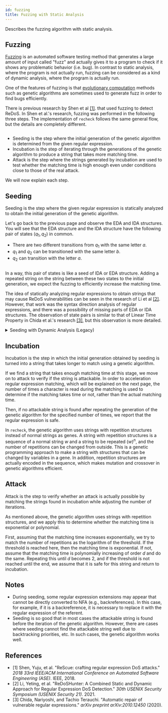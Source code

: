 ```yaml
---
id: fuzzing
title: Fuzzing with Static Analysis
---
```



Describes the fuzzing algorithm with static analysis.

## Fuzzing

[Fuzzing](https://en.wikipedia.org/wiki/Fuzzing) is an automated software testing method that generates a large amount of input called "fuzz" and actually gives it to a program to check if it shows any problematic behavior (i.e. bug). In contrast to static analysis, where the program is not actually run, fuzzing can be considered as a kind of dynamic analysis, where the program is actually run.

One of the features of fuzzing is that [evolutionary computation](https://en.wikipedia.org/wiki/Evolutionary_computation) methods such as genetic algorithms are sometimes used to generate fuzz in order to find bugs efficiently.

There is previous research by Shen et al [[1]](#ref-shen-2018). that used fuzzing to detect ReDoS. In Shen et al.'s research, fuzzing was performed in the following three steps. The implementation of `recheck` follows the same general flow, but the details are completely different.

<p style={{textAlign: "center"}}>
  <Image img={require('/img/docs/internals/fuzzing/flow.png')} max={800} width="800px" />
</p>

- Seeding is the step where the initial generation of the genetic algorithm is determined from the given regular expression.
- Incubation is the step of iterating through the generations of the genetic algorithm to produce a string that takes more matching time.
- Attack is the step where the strings generated by incubation are used to test whether the matching time is high enough even under conditions close to those of the real attack.

We will now explain each step.

## Seeding

Seeding is the step where the given regular expression is statically analyzed to obtain the initial generation of the genetic algorithm.

Let's go back to the previous page and observe the EDA and IDA structures. You will see that the EDA structure and the IDA structure have the following pair of states $(q_1, q_2)$ in common.

- There are two different transitions from $q_1$ with the same letter $a$.
- $q_1$ and $q_2$ can be transitioned with the same letter $b$.
- $q_2$ can transition with the letter $a$.

<p style={{textAlign: "center"}}>
  <Image img={require('/img/docs/internals/fuzzing/ltp.png')} max={400} width="400px" />
</p>

In a way, this pair of states is like a seed of IDA or EDA structure. Adding a repeated string on the string between these two states to the initial generation, we expect the fuzzing to efficiently increase the matching time.

The idea of statically analyzing regular expressions to obtain strings that may cause ReDoS vulnerabilities can be seen in the research of Li et al [[2]](#ref-li-2021). However, that work was the syntax direction analysis of regular expressions, and there was a possibility of missing parts of EDA or IDA structures. The observation of state pairs is similar to that of Linear Time Property in Chida et al.'s research [[3]](#ref-chida-2020), but this observation is more detailed.

<details>

<summary>Seeding with Dynamic Analysis (Legacy)</summary>

This section briefly describes seeding using dynamic analysis, which was once used in `recheck`. This method can also be used by configuration.
    
In the dynamic analysis, we first input an empty string and record the characters that fail to match. Then, we append the character to the empty string and input it again, and again record the characters that fail to match. By repeating this process of matching and appending failed characters, the strings are collected so that they can be reached everywhere in the regular expression, which is the initial generation of the genetic algorithm.

</details>


## Incubation

Incubation is the step in which the initial generation obtained by seeding is turned into a string that takes longer to match using a genetic algorithm.

If we find a string that takes enough matching time at this stage, we move on to attack to verify if the string is attackable. In order to acceleration regular expression matching, which will be explained on the next page, the number of times a character is read during the matching is used to determine if the matching takes time or not, rather than the actual matching time.

Then, if no attackable string is found after repeating the generation of the genetic algorithm for the specified number of times, we report that the regular expression is safe.

In `recheck`, the genetic algorithm uses strings with repetition structures instead of normal strings as genes. A string with repetition structures is a sequence of a normal string $w$ and a string to be repeated $(w)^n$, and the number of repetitions can be changed from outside. This is a genetic programming approach to make a string with structures that can be changed by variables in a gene. In addition, repetition structures are actually encoded in the sequence, which makes mutation and crossover in genetic algorithms efficient.

## Attack

Attack is the step to verify whether an attack is actually possible by matching the strings found in incubation while adjusting the number of iterations.

As mentioned above, the genetic algorithm uses strings with repetition structures, and we apply this to determine whether the matching time is exponential or polynomial.

First, assuming that the matching time increases exponentially, we try to match the number of repetitions as the logarithm of the threshold. If the threshold is reached here, then the matching time is exponential. If not, assume that the matching time is polynomially increasing of order $d$ and do the same. Repeating this until $d$ becomes $2$, and if the threshold is not reached until the end, we assume that it is safe for this string and return to incubation.

## Notes

- During seeding, some regular expression extensions may appear that cannot be directly converted to NFA (e.g., backreferences). In this case, for example, if it is a backreference, it is necessary to replace it with the regular expression of the referent.
- Seeding is so good that in most cases the attackable string is found before the iteration of the genetic algorithm. However, there are cases where seeding cannot find the attackable string well due to backtracking priorities, etc. In such cases, the genetic algorithm works well.

## References

- <a id="ref-shen-2018">[1]</a> Shen, Yuju, et al. "ReScue: crafting regular expression DoS attacks." <em>2018 33rd IEEE/ACM International Conference on Automated Software Engineering (ASE)</em>. IEEE, 2018.
- <a id="ref-li-2021">[2]</a> Li, Yeting, et al. "ReDoSHunter: A Combined Static and Dynamic Approach for Regular Expression DoS Detection." <em>30th USENIX Security Symposium (USENIX Security 21)</em>. 2021.
- <a id="ref-chida-2020">[3]</a> Chida, Nariyoshi, and Tachio Terauchi. "Automatic repair of vulnerable regular expressions." <em>arXiv preprint arXiv:2010.12450</em> (2020).
